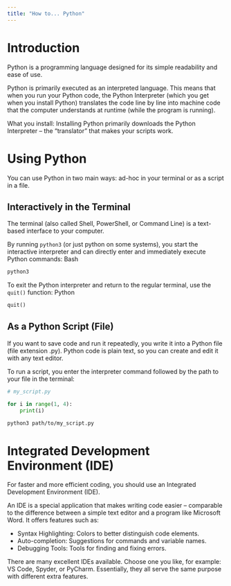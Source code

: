 ```yaml
---
title: "How to... Python"
---
```


# Introduction

Python is a programming language designed for its simple readability and ease of use.

Python is primarily executed as an interpreted language. This means that when you run your Python code, the Python Interpreter (which you get when you install Python) translates the code line by line into machine code that the computer understands at runtime (while the program is running).

What you install: Installing Python primarily downloads the Python Interpreter – the "translator" that makes your scripts work.

# Using Python

You can use Python in two main ways: ad-hoc in your terminal or as a script in a file.

## Interactively in the Terminal

The terminal (also called Shell, PowerShell, or Command Line) is a text-based interface to your computer.

By running `python3` (or just python on some systems), you start the interactive interpreter and can directly enter and immediately execute Python commands:
Bash

```bash
python3
```

To exit the Python interpreter and return to the regular terminal, use the `quit()` function:
Python

```python
quit()
```

## As a Python Script (File)

If you want to save code and run it repeatedly, you write it into a Python file (file extension .py). Python code is plain text, so you can create and edit it with any text editor.

To run a script, you enter the interpreter command followed by the path to your file in the terminal:

```python
# my_script.py

for i in range(1, 4):
    print(i)
```

```bash
python3 path/to/my_script.py
```

# Integrated Development Environment (IDE)

For faster and more efficient coding, you should use an Integrated Development Environment (IDE).

An IDE is a special application that makes writing code easier – comparable to the difference between a simple text editor and a program like Microsoft Word. It offers features such as:

- Syntax Highlighting: Colors to better distinguish code elements.
- Auto-completion: Suggestions for commands and variable names.
- Debugging Tools: Tools for finding and fixing errors.

There are many excellent IDEs available. Choose one you like, for example: VS Code, Spyder, or PyCharm. Essentially, they all serve the same purpose with different extra features.
